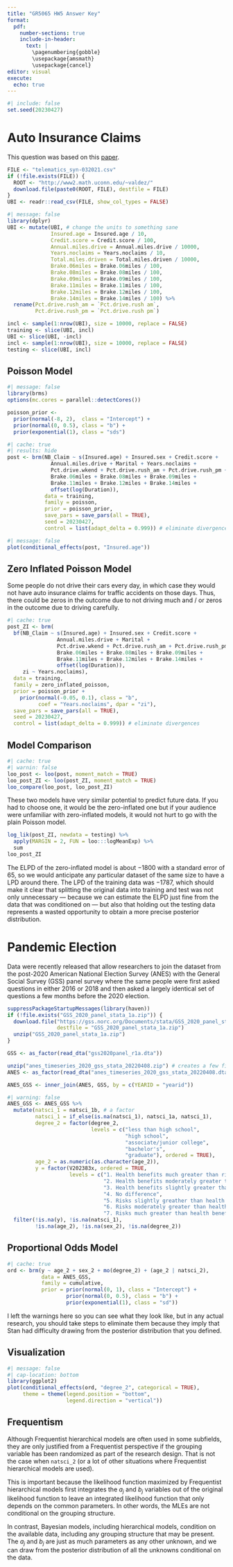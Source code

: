 ```yaml
---
title: "GR5065 HW5 Answer Key"
format: 
  pdf:
    number-sections: true
    include-in-header:
      text: |
        \pagenumbering{gobble}
        \usepackage{amsmath}
        \usepackage{cancel}
editor: visual
execute: 
  echo: true
---
```


```r
#| include: false
set.seed(20230427)
```

# Auto Insurance Claims

This question was based on this [paper](https://arxiv.org/abs/2102.00252).

```r
FILE <- "telematics_syn-032021.csv"
if (!file.exists(FILE)) {
  ROOT <- "http://www2.math.uconn.edu/~valdez/"
  download.file(paste0(ROOT, FILE), destfile = FILE)
}
UBI <- readr::read_csv(FILE, show_col_types = FALSE)
```

```r
#| message: false
library(dplyr)
UBI <- mutate(UBI, # change the units to something sane
              Insured.age = Insured.age / 10,
              Credit.score = Credit.score / 100,
              Annual.miles.drive = Annual.miles.drive / 10000,
              Years.noclaims = Years.noclaims / 10,
              Total.miles.driven = Total.miles.driven / 10000,
              Brake.06miles = Brake.06miles / 100,
              Brake.08miles = Brake.08miles / 100,
              Brake.09miles = Brake.09miles / 100,
              Brake.11miles = Brake.11miles / 100,
              Brake.12miles = Brake.12miles / 100,
              Brake.14miles = Brake.14miles / 100) %>% 
  rename(Pct.drive.rush_am = `Pct.drive.rush am`,
         Pct.drive.rush_pm = `Pct.drive.rush pm`)
```

```r
incl <- sample(1:nrow(UBI), size = 10000, replace = FALSE)
training <- slice(UBI, incl)
UBI <- slice(UBI, -incl)
incl <- sample(1:nrow(UBI), size = 10000, replace = FALSE)
testing <- slice(UBI, incl)
```

## Poisson Model

```r
#| message: false
library(brms)
options(mc.cores = parallel::detectCores())
```

```r
poisson_prior <-
  prior(normal(-8, 2),  class = "Intercept") +
  prior(normal(0, 0.5), class = "b") +
  prior(exponential(1), class = "sds")
```

```r
#| cache: true
#| results: hide
post <- brm(NB_Claim ~ s(Insured.age) + Insured.sex + Credit.score + 
              Annual.miles.drive + Marital + Years.noclaims + 
              Pct.drive.wkend + Pct.drive.rush_am + Pct.drive.rush_pm + 
              Brake.06miles + Brake.08miles + Brake.09miles + 
              Brake.11miles + Brake.12miles + Brake.14miles + 
              offset(log(Duration)),
            data = training, 
            family = poisson,
            prior = poisson_prior,
            save_pars = save_pars(all = TRUE),
            seed = 20230427,
            control = list(adapt_delta = 0.999)) # eliminate divergences 
```

```r
#| message: false
plot(conditional_effects(post, "Insured.age"))
```

## Zero Inflated Poisson Model

Some people do not drive their cars every day, in which case they would not have auto insurance claims for traffic accidents on those days. Thus, there could be zeros in the outcome due to not driving much and / or zeros in the outcome due to driving carefully.

```r
#| cache: true
post_ZI <- brm(
  bf(NB_Claim ~ s(Insured.age) + Insured.sex + Credit.score + 
                Annual.miles.drive + Marital + 
                Pct.drive.wkend + Pct.drive.rush_am + Pct.drive.rush_pm + 
                Brake.06miles + Brake.08miles + Brake.09miles + 
                Brake.11miles + Brake.12miles + Brake.14miles + 
                offset(log(Duration)),
     zi ~ Years.noclaims),
  data = training, 
  family = zero_inflated_poisson,
  prior = poisson_prior + 
    prior(normal(-0.05, 0.1), class = "b", 
          coef = "Years.noclaims", dpar = "zi"),
  save_pars = save_pars(all = TRUE),
  seed = 20230427,
  control = list(adapt_delta = 0.999)) # eliminate divergences
```

## Model Comparison

```r
#| cache: true
#| warnin: false
loo_post <- loo(post, moment_match = TRUE)
loo_post_ZI <- loo(post_ZI, moment_match = TRUE)
loo_compare(loo_post, loo_post_ZI)
```

These two models have very similar potential to predict future data. If you had to choose one, it would be the zero-inflated one but if your audience were unfamiliar with zero-inflated models, it would not hurt to go with the plain Poisson model.

```r
log_lik(post_ZI, newdata = testing) %>%
  apply(MARGIN = 2, FUN = loo:::logMeanExp) %>%
  sum
loo_post_ZI
```

The ELPD of the zero-inflated model is about $-1800$ with a standard error of $65$, so we would anticipate any particular dataset of the same size to have a LPD around there. The LPD of the training data was $-1787$, which should make it clear that splitting the original data into training and test was not only unnecessary --- because we can estimate the ELPD just fine from the data that was conditioned on --- but also that holding out the testing data represents a wasted opportunity to obtain a more precise posterior distribution.

# Pandemic Election

Data were recently released that allow researchers to join the dataset from the post-2020 American National Election Survey (ANES) with the General Social Survey (GSS) panel survey where the same people were first asked questions in either $2016$ or $2018$ and then asked a largely identical set of questions a few months before the $2020$ election.

```r
suppressPackageStartupMessages(library(haven))
if (!file.exists("GSS_2020_panel_stata_1a.zip")) {
  download.file("https://gss.norc.org/Documents/stata/GSS_2020_panel_stata_1a.zip",
                destfile = "GSS_2020_panel_stata_1a.zip")
  unzip("GSS_2020_panel_stata_1a.zip")
}

GSS <- as_factor(read_dta("gss2020panel_r1a.dta"))
```

```r
unzip("anes_timeseries_2020_gss_stata_20220408.zip") # creates a few files
ANES <- as_factor(read_dta("anes_timeseries_2020_gss_stata_20220408.dta"))
```

```r
ANES_GSS <- inner_join(ANES, GSS, by = c(YEARID = "yearid"))
```

```r
#| warning: false
ANES_GSS <- ANES_GSS %>% 
  mutate(natsci_1 = natsci_1b, # a factor
         natsci_1 = if_else(is.na(natsci_1), natsci_1a, natsci_1),
         degree_2 = factor(degree_2, 
                           levels = c("less than high school",
                                      "high school",
                                      "associate/junior college",
                                      "bachelor's",
                                      "graduate"), ordered = TRUE),         
         age_2 = as.numeric(as.character(age_2)),
         y = factor(V202383x, ordered = TRUE,
                    levels = c("1. Health benefits much greater than risks",
                               "2. Health benefits moderately greater than risks",
                               "3. Health benefits slightly greater than risks",
                               "4. No difference",
                               "5. Risks slightly greather than health benefits",
                               "6. Risks moderately greater than health benefits",
                               "7. Risks much greater than health benefits"))) %>% 
  filter(!is.na(y), !is.na(natsci_1), 
         !is.na(age_2), !is.na(sex_2), !is.na(degree_2))

```

## Proportional Odds Model

```r
#| cache: true
ord <- brm(y ~ age_2 + sex_2 + mo(degree_2) + (age_2 | natsci_2),
           data = ANES_GSS,
           family = cumulative,
           prior = prior(normal(0, 1), class = "Intercept") +
                   prior(normal(0, 0.5), class = "b") +
                   prior(exponential(1), class = "sd"))
```

I left the warnings here so you can see what they look like, but in any actual research, you should take steps to eliminate them because they imply that Stan had difficulty drawing from the posterior distribution that you defined.

## Visualization

```r
#| message: false
#| cap-location: bottom
library(ggplot2)
plot(conditional_effects(ord, "degree_2", categorical = TRUE),
     theme = theme(legend.position = "bottom",
                   legend.direction = "vertical"))
```

## Frequentism

Although Frequentist hierarchical models are often used in some subfields, they are only justified from a Frequentist perspective if the grouping variable has been randomized as part of the research design. That is not the case when `natsci_2` (or a lot of other situations where Frequentist hierarchical models are used).

This is important because the likelihood function maximized by Frequentist hierarchical models first integrates the $a_j$ and $b_j$ variables out of the original likelihood function to leave an integrated likelihood function that only depends on the common parameters. In other words, the MLEs are not conditional on the grouping structure.

In contrast, Bayesian models, including hierarchical models, condition on the available data, including any grouping structure that may be present. The $a_j$ and $b_j$ are just as much parameters as any other unknown, and we can draw from the posterior distribution of all the unknowns conditional on the data.
